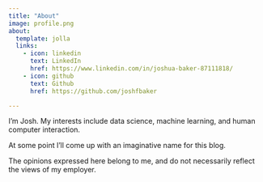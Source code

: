 ```yaml
---
title: "About"
image: profile.png
about:
  template: jolla
  links:
    - icon: linkedin
      text: LinkedIn
      href: https://www.linkedin.com/in/joshua-baker-87111818/
    - icon: github
      text: Github
      href: https://github.com/joshfbaker    

---
```

I'm Josh.  My interests include data science, machine learning, and human computer interaction.

At some point I'll come up with an imaginative name for this blog.

The opinions expressed here belong to me, and do not necessarily reflect the views of my employer.
